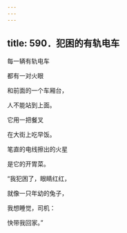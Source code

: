 ```yaml
---
---
---
```

title: 590．犯困的有轨电车
---




每一辆有轨电车

都有一对火眼

和前面的一个车厢台，

人不能站到上面。

它用一把餐叉

在大街上吃早饭。

笔直的电线擦出的火星

是它的开胃菜。

“我犯困了，眼睛红红，

就像一只年幼的兔子，

我想睡觉，司机：

快带我回家。”
